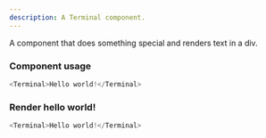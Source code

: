 ```yaml
---
description: A Terminal component.
---
```



A component that does something special and renders text in a div.

### Component usage
```js
<Terminal>Hello world!</Terminal>
```

### Render hello world!

```js live
<Terminal>Hello world!</Terminal>
```
